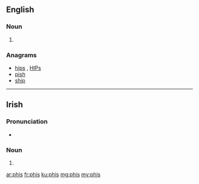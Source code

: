 ==English==

===Noun===
{{head|en|plural}}

# {{plural of|phi|lang=en|nocat=1}}

===Anagrams===
* [[hips#English|hips]] , [[HIPs#English|HIPs]]
* [[pish#English|pish]]
* [[ship#English|ship]]

----
==Irish==

===Pronunciation===
* {{IPA|[fʲɪʃ]|lang=ga}}

===Noun===
{{head|ga|noun form|g=f}}

# {{mutation of|pis|lang=ga}}

[[ar:phis]]
[[fr:phis]]
[[ku:phis]]
[[mg:phis]]
[[my:phis]]